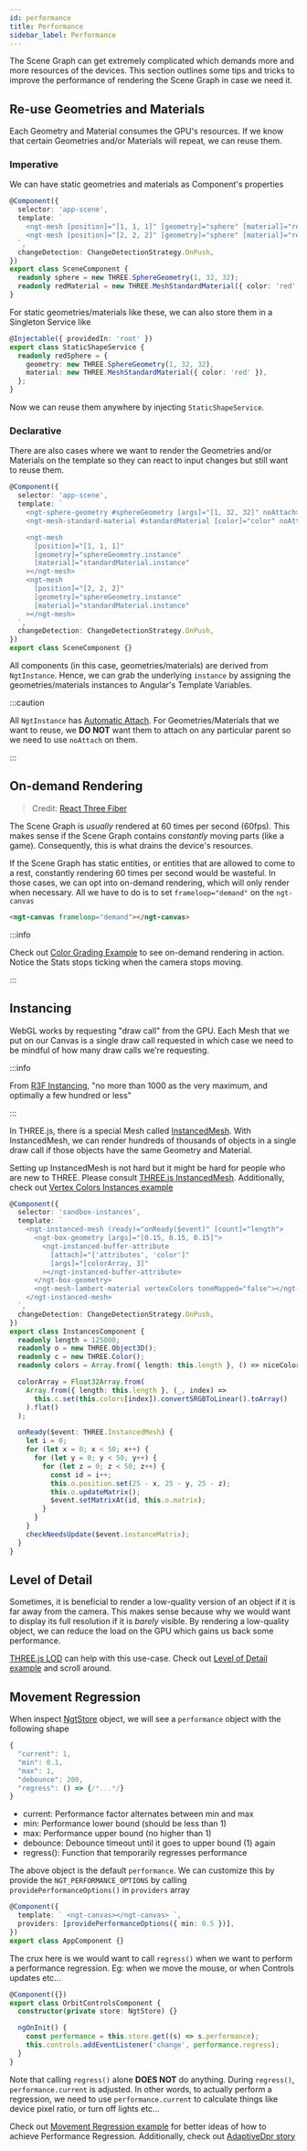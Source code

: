 ```yaml
---
id: performance
title: Performance
sidebar_label: Performance
---
```


The Scene Graph can get extremely complicated which demands more and more resources of the devices. This section outlines some tips and tricks to improve the performance of rendering the Scene Graph in case we need it.

## Re-use Geometries and Materials

Each Geometry and Material consumes the GPU's resources. If we know that certain Geometries and/or Materials will repeat, we can reuse them.

### Imperative

We can have static geometries and materials as Component's properties

```ts
@Component({
  selector: 'app-scene',
  template: `
    <ngt-mesh [position]="[1, 1, 1]" [geometry]="sphere" [material]="redMaterial"></ngt-mesh>
    <ngt-mesh [position]="[2, 2, 2]" [geometry]="sphere" [material]="redMaterial"></ngt-mesh>
  `,
  changeDetection: ChangeDetectionStrategy.OnPush,
})
export class SceneComponent {
  readonly sphere = new THREE.SphereGeometry(1, 32, 32);
  readonly redMaterial = new THREE.MeshStandardMaterial({ color: 'red' });
}
```

For static geometries/materials like these, we can also store them in a Singleton Service like

```ts
@Injectable({ providedIn: 'root' })
export class StaticShapeService {
  readonly redSphere = {
    geometry: new THREE.SphereGeometry(1, 32, 32),
    material: new THREE.MeshStandardMaterial({ color: 'red' }),
  };
}
```

Now we can reuse them anywhere by injecting `StaticShapeService`.

### Declarative

There are also cases where we want to render the Geometries and/or Materials on the template so they can react to input changes but still want to reuse them.

```ts
@Component({
  selector: 'app-scene',
  template: `
    <ngt-sphere-geometry #sphereGeometry [args]="[1, 32, 32]" noAttach></ngt-sphere-geometry>
    <ngt-mesh-standard-material #standardMaterial [color]="color" noAttach></ngt-mesh-standard-material>

    <ngt-mesh
      [position]="[1, 1, 1]"
      [geometry]="sphereGeometry.instance"
      [material]="standardMaterial.instance"
    ></ngt-mesh>
    <ngt-mesh
      [position]="[2, 2, 2]"
      [geometry]="sphereGeometry.instance"
      [material]="standardMaterial.instance"
    ></ngt-mesh>
  `,
  changeDetection: ChangeDetectionStrategy.OnPush,
})
export class SceneComponent {}
```

All components (in this case, geometries/materials) are derived from `NgtInstance`. Hence, we can grab the underlying `instance` by assigning the geometries/materials instances to Angular's Template Variables.

:::caution

All `NgtInstance` has [Automatic Attach](../core/instance#attaching). For Geometries/Materials that we want to reuse, we **DO NOT** want them to attach on any particular parent so we need to use `noAttach` on them.

:::

## On-demand Rendering

> Credit: [React Three Fiber](https://docs.pmnd.rs/react-three-fiber/advanced/scaling-performance#on-demand-rendering)

The Scene Graph is _usually_ rendered at 60 times per second (60fps). This makes sense if the Scene Graph contains _constantly_ moving parts (like a game). Consequently, this is what drains the device's resources.

If the Scene Graph has static entities, or entities that are allowed to come to a rest, constantly rendering 60 times per second would be wasteful. In those cases, we can opt into on-demand rendering, which will only render when necessary. All we have to do is to set `frameloop="demand"` on the `ngt-canvas`

```html
<ngt-canvas frameloop="demand"></ngt-canvas>
```

:::info

Check out [Color Grading Example](https://angular-three.netlify.app/examples/color-grading) to see on-demand rendering in action. Notice the Stats stops ticking when the camera stops moving.

:::

## Instancing

WebGL works by requesting "draw call" from the GPU. Each Mesh that we put on our Canvas is a single draw call requested in which case we need to be mindful of how many draw calls we're requesting.

:::info

From [R3F Instancing](https://docs.pmnd.rs/react-three-fiber/advanced/scaling-performance#instancing), "no more than 1000 as the very maximum, and optimally a few hundred or less"

:::

In THREE.js, there is a special Mesh called [InstancedMesh](https://threejs.org/docs/index.html?q=instanced#api/en/objects/InstancedMesh). With InstancedMesh, we can render hundreds of thousands of objects in a single draw call if those objects have the same Geometry and Material.

Setting up InstancedMesh is not hard but it might be hard for people who are new to THREE. Please consult [THREE.js InstancedMesh](https://threejs.org/docs/index.html?q=instanced#api/en/objects/InstancedMesh). Additionally, check out [Vertex Colors Instances example](https://angular-three.netlify.app/examples/vertex-colors-instances)

```ts
@Component({
  selector: 'sandbox-instances',
  template: `
    <ngt-instanced-mesh (ready)="onReady($event)" [count]="length">
      <ngt-box-geometry [args]="[0.15, 0.15, 0.15]">
        <ngt-instanced-buffer-attribute
          [attach]="['attributes', 'color']"
          [args]="[colorArray, 3]"
        ></ngt-instanced-buffer-attribute>
      </ngt-box-geometry>
      <ngt-mesh-lambert-material vertexColors toneMapped="false"></ngt-mesh-lambert-material>
    </ngt-instanced-mesh>
  `,
  changeDetection: ChangeDetectionStrategy.OnPush,
})
export class InstancesComponent {
  readonly length = 125000;
  readonly o = new THREE.Object3D();
  readonly c = new THREE.Color();
  readonly colors = Array.from({ length: this.length }, () => niceColor[Math.floor(Math.random() * 5)]);

  colorArray = Float32Array.from(
    Array.from({ length: this.length }, (_, index) =>
      this.c.set(this.colors[index]).convertSRGBToLinear().toArray()
    ).flat()
  );

  onReady($event: THREE.InstancedMesh) {
    let i = 0;
    for (let x = 0; x < 50; x++) {
      for (let y = 0; y < 50; y++) {
        for (let z = 0; z < 50; z++) {
          const id = i++;
          this.o.position.set(25 - x, 25 - y, 25 - z);
          this.o.updateMatrix();
          $event.setMatrixAt(id, this.o.matrix);
        }
      }
    }
    checkNeedsUpdate($event.instanceMatrix);
  }
}
```

## Level of Detail

Sometimes, it is beneficial to render a low-quality version of an object if it is far away from the camera. This makes sense because why we would want to display its full resolution if it is _barely_ visible. By rendering a low-quality object, we can reduce the load on the GPU which gains us back some performance.

[THREE.js LOD](https://threejs.org/docs/index.html?q=lod#api/en/objects/LOD) can help with this use-case. Check out [Level of Detail example](https://angular-three.netlify.app/examples/level-of-detail) and scroll around.

## Movement Regression

When inspect [NgtStore](../core/store) object, we will see a `performance` object with the following shape

```js
{
  "current": 1,
  "min": 0.1,
  "max": 1,
  "debounce": 200,
  "regress": () => {/*...*/}
}
```

- current: Performance factor alternates between min and max
- min: Performance lower bound (should be less than 1)
- max: Performance upper bound (no higher than 1)
- debounce: Debounce timeout until it goes to upper bound (1) again
- regress(): Function that temporarily regresses performance

The above object is the default `performance`. We can customize this by provide the `NGT_PERFORMANCE_OPTIONS` by calling `providePerformanceOptions()` in `providers` array

```ts
@Component({
  template: ` <ngt-canvas></ngt-canvas> `,
  providers: [providePerformanceOptions({ min: 0.5 })],
})
export class AppComponent {}
```

The crux here is we would want to call `regress()` when we want to perform a performance regression. Eg: when we move the mouse, or when Controls updates etc...

```ts
@Component({})
export class OrbitControlsComponent {
  constructor(private store: NgtStore) {}

  ngOnInit() {
    const performance = this.store.get((s) => s.performance);
    this.controls.addEventListener('change', performance.regress);
  }
}
```

Note that calling `regress()` alone **DOES NOT** do anything. During `regress()`, `performance.current` is adjusted. In other words, to actually perform a regression, we need to use `performance.current` to calculate things like device pixel ratio, or turn off lights etc...

Check out [Movement Regression example](https://angular-three.netlify.app/examples/movement-regression) for better ideas of how to achieve Performance Regression. Additionally, check out [AdaptiveDpr story](https://angular-three.netlify.app/soba?path=/story/performances-adaptive-dpr--default)
